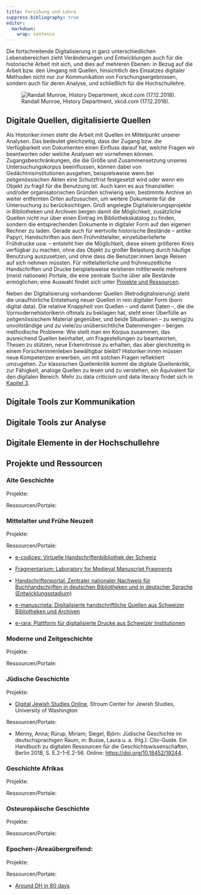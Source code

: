 ```yaml
---
title: Forschung und Lehre
suppress-bibliography: true
editor: 
  markdown: 
    wrap: sentence
---
```


Die fortschreitende Digitalisierung in ganz unterschiedlichen Lebensbereichen zieht Veränderungen und Entwicklungen auch für die historische Arbeit mit sich, und dies auf mehreren Ebenen: in Bezug auf die Arbeit bzw.
den Umgang mit Quellen, hinsichtlich des Einsatzes digitaler Methoden nicht nur zur Kommunikation von Forschungsergebnissen, sondern auch für deren Analyse, und schließlich für die Hochschullehre.

![Randall Munroe, History Department, xkcd.com (17.12.2018).](images/history_department.png){fig-align="left"}

## Digitale Quellen, digitalisierte Quellen

Als Historiker:innen steht die Arbeit mit Quellen im Mittelpunkt unserer Analysen.
Das bedeutet gleichzeitig, dass der Zugang bzw.
die Verfügbarkeit von Dokumenten einen Einfluss darauf hat, welche Fragen wir beantworten oder welche Analysen wir vornehmen können.
Zugangsbeschränkungen, die die Größe und Zusammensetzung unseres Untersuchungskorpus beeinflussen, können dabei von Gedächtnisinstitutionen ausgehen, beispielsweise wenn bei zeitgenössischen Akten eine Schutzfrist festgesetzt wird oder wenn ein Objekt zu fragil für die Benutzung ist.
Auch kann es aus finanziellen und/oder organisatorischen Gründen schwierig sein, bestimmte Archive an weiter entfernten Orten aufzusuchen, um weitere Dokumente für die Untersuchung zu berücksichtigen.
Groß angelegte Digitalisierungsprojekte in Bibliotheken und Archiven bergen damit die Möglichkeit, zusätzliche Quellen nicht nur über einen Eintrag im Bibliothekskatalog zu finden, sondern die entsprechenden Dokumente in digitaler Form auf den eigenen Rechner zu laden.
Gerade auch für wertvolle historische Bestände -- antike Papyri, Handschriften aus dem Frühmittelalter, einzelüberlieferte Frühdrucke usw.
-- entsteht hier die Möglichkeit, diese einem größeren Kreis verfügbar zu machen, ohne das Objekt zu großer Belastung durch häufige Benutzung auszusetzen, und ohne dass die Benutzer:innen lange Reisen auf sich nehmen müssten.
Für mittelalterliche und frühneuzeitliche Handschriften und Drucke beispielsweise existieren mittlerweile mehrere (meist nationale) Portale, die eine zentrale Suche über alle Bestände ermöglichen; eine Auswahl findet sich unter [Projekte und Ressourcen](02_forschung_lehre.qmd##Mittelalter und Frühe Neuzeit).

Neben der Digitalisierung vorhandener Quellen (Retrodigitalisierung) steht die unaufhörliche Entstehung neuer Quellen in rein digitaler Form (born digital data).
Die relative Knappheit von Quellen -- und damit Daten --, die die Vormodernehistorikerin oftmals zu beklagen hat, steht einer Überfülle an zeitgenössischem Material gegenüber, und beide Situationen -- zu wenig/zu unvollständige und zu viele/zu unübersichtliche Datenmengen -- bergen methodische Probleme: Wie stellt man ein Korpus zusammen, das ausreichend Quellen beinhaltet, um Fragestellungen zu beantworten, Thesen zu stützen, neue Erkenntnisse zu erhalten, das aber gleichzeitig in einem Forscherinnenleben bewältigbar bleibt?
Historiker:innen müssen neue Kompetenzen erwerben, um mit solchen Fragen reflektiert umzugehen.
Zur klassischen Quellenkritik kommt die digitale Quellenkritik, zur Fähigkeit, analoge Quellen zu lesen und zu verstehen, ein Äquivalent für den digitalen Bereich. 
Mehr zu data criticism und data literacy findet sich in [Kapitel 3](03_digital_literacy_criticism.qmd).

## Digitale Tools zur Kommunikation

## Digitale Tools zur Analyse

## Digitale Elemente in der Hochschullehre

## Projekte und Ressourcen {#sec-projects}

### Alte Geschichte

Projekte:

Ressourcen/Portale:

### Mittelalter und Frühe Neuzeit {#sec-projects-ma-fnz}

Projekte:

Ressourcen/Portale:

-   [e-codices: Virtuelle Handschriftenbibliothek der Schweiz](https://www.e-codices.unifr.ch/de)

-   [Fragmentarium: Laboratory for Medieval Manuscript Fragments](https://fragmentarium.ms/)

-   [Handschriftenportal: Zentraler nationaler Nachweis für Buchhandschriften in deutschen Bibliotheken und in deutscher Sprache (Entwicklungsstadium)](https://handschriftenportal.de/)

-   [e-manuscripta: Digitalisierte handschriftliche Quellen aus Schweizer Bibliotheken und Archiven](https://www.e-manuscripta.ch/?lang=de)

-   [e-rara: Plattform für digitalisierte Drucke aus Schweizer Institutionen](https://www.e-rara.ch/?lang=de)

### Moderne und Zeitgeschichte

Projekte:

Ressourcen/Portale:

### Jüdische Geschichte

Projekte:

-   [Digital Jewish Studies Online](https://jewishstudies.washington.edu/digital-jewish-studies/), Stroum Center for Jewish Studies, University of Washington

Ressourcen/Portale:

-   Menny, Anna; Rürup, Miriam; Siegel, Björn: Jüdische Geschichte im deutschsprachigen Raum, in: Busse, Laura u. a. (Hg.): Clio-Guide. Ein Handbuch zu digitalen Ressourcen für die Geschichtswissenschaften, Berlin 2018, S. E.2-1--E.2-56. Online: <https://doi.org/10.18452/19244>.

### Geschichte Afrikas

Projekte:

Ressourcen/Portale:

### Osteuropäische Geschichte

Projekte:

Ressourcen/Portale:

### Epochen-/Areaübergreifend:

Projekte:

Ressourcen/Portale:

-   [Around DH in 80 days](https://arounddh.org/index.html)
